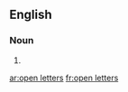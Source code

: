 ==English==

===Noun===
{{head|en|noun plural form|head=[[open]] [[letter]]s}}

# {{plural of|open letter|lang=en}}

[[ar:open letters]]
[[fr:open letters]]